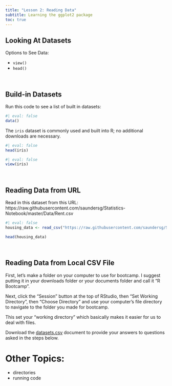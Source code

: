 ```yaml
---
title: "Lesson 2: Reading Data"
subtitle: Learning the ggplot2 package
toc: true
---
```


## Looking At Datasets

Options to See Data:

- `view()`
- `head()`

<br>

## Build-in Datasets

Run this code to see a list of built in datasets: 
```r
#| eval: false
data()
```

The `iris` dataset is commonly used and built into R; no additional downloads are necessary. 

```r
#| eval: false
head(iris)
```
```r
#| eval: false
view(iris)
```
<br>

## Reading Data from URL

Read in this dataset from this URL: https://raw.githubusercontent.com/saundersg/Statistics-Notebook/master/Data/Rent.csv 

```r
#| eval: false
housing_data <- read_csv("https://raw.githubusercontent.com/saundersg/Statistics-Notebook/master/Data/Rent.csv")

head(housing_data)

```
<br> 

## Reading Data from Local CSV File

First, let's make a folder on your computer to use for bootcamp. I suggest putting it in your downloads folder or your documents folder and call it "R Bootcamp". 

Next, click the "Session" button at the top of RStudio, then "Set Working Directory", then "Choose Directory" and use your computer's file directory to navigate to the folder you made for bootcamp. 

This set your "working directory" which basically makes it easier for us to deal with files. 



<p>Download the <a href="datasets\insurance.csv" target="_blank">datasets\insurance.csv</a> document to provide your answers to questions asked in the steps below.</p>


# Other Topics: 

- directories
- running code
